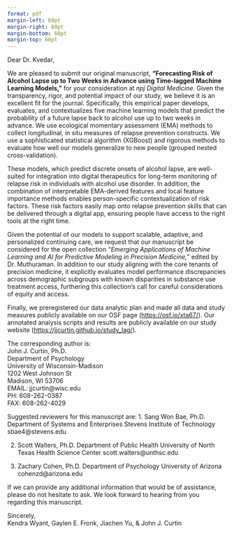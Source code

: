 ```yaml
---
format: pdf
margin-left: 60pt
margin-right: 60pt
margin-bottom: 60pt
margin-top: 60pt
---
```


Dear Dr. Kvedar,    

We are pleased to submit our original manuscript, **“Forecasting Risk of Alcohol Lapse up to Two Weeks in Advance using Time-lagged Machine Learning Models,”** for your consideration at *npj Digital Medicine*. Given the transparency, rigor, and potential impact of our study, we believe it is an excellent fit for the journal. Specifically, this empirical paper develops, evaluates, and contextualizes five machine learning models that predict the probability of a future lapse back to alcohol use up to two weeks in advance. We use ecological momentary assessment (EMA) methods to collect longitudinal, in situ measures of relapse prevention constructs. We use a sophisticated statistical algorithm (XGBoost) and rigorous methods to evaluate how well our models generalize to new people (grouped nested cross-validation). 

These models, which predict discrete onsets of alcohol lapse, are well-suited for integration into digital therapeutics for long-term monitoring of relapse risk in individuals with alcohol use disorder. In addition, the combination of interpretable EMA-derived features and local feature importance methods enables person-specific contextualization of risk factors. These risk factors easily map onto relapse prevention skills that can be delivered through a digital app, ensuring people have access to the right tools at the right time. 

Given the potential of our models to support scalable, adaptive, and personalized continuing care, we request that our manuscript be considered for the open collection *"Emerging Applications of Machine Learning and AI for Predictive Modeling in Precision Medicine,"* edited by Dr. Muthuraman. In addition to our study aligning with the core tenants of precision medicine, it explicitly evaluates model performance discrepancies across demographic subgroups with known disparities in substance use treatment access, furthering this collection's call for careful considerations of equity and access.  

Finally, we preregistered our data analytic plan and made all data and study measures publicly available on our OSF page ([https://osf.io/xta67/](https://osf.io/xta67/)). Our annotated analysis scripts and results are publicly available on our study website ([https://jjcurtin.github.io/study_lag/](https://jjcurtin.github.io/study_lag/)).


The corresponding author is:     
John J. Curtin, Ph.D.    
Department of Psychology     
University of Wisconsin-Madison    
1202 West Johnson St    
Madison, WI 53706    
EMAIL: jjcurtin@wisc.edu     
PH: 608-262-0387    
FAX: 608-262-4029    

Suggested reviewers for this manuscript are:
1. Sang Won Bae, Ph.D.
Department of Systems and Enterprises
Stevens Institute of Technology
sbae4@stevens.edu

2. Scott Walters, Ph.D.
Department of Public Health
University of North Texas Health Science Center
scott.walters@unthsc.edu

3. Zachary Cohen, Ph.D.
Department of Psychology
University of Arizona
cohenzd@arizona.edu


If we can provide any additional information that would be of assistance, please do not hesitate to ask. We look forward to hearing from you regarding this manuscript.    

Sincerely,    
Kendra Wyant, Gaylen E. Fronk, Jiachen Yu, & John J. Curtin

